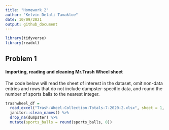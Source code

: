 ```yaml
---
title: "Homework 2"
author: "Kelvin Delali Tamakloe"
date: 10/09/2021
output: github_document
---
```

```r
library(tidyverse)
library(readxl)

```

## Problem 1

#### Importing, reading and cleaning Mr.Trash Wheel sheet

The code below will read the sheet of interest in the dataset, omit non-data entries
and rows that do not include dumpster-specific data, and round the number of sports
balls to the nearest integer.

```r
trashwheel_df = 
  read_excel("Trash-Wheel-Collection-Totals-7-2020-2.xlsx", sheet = 1, range = "A2:N534") %>% 
  janitor::clean_names() %>% 
  drop_na(dumpster) %>% 
  mutate(sports_balls = round(sports_balls, 0))
```



